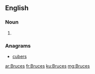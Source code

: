 ==English==

===Noun===
{{head|en|noun plural form}}

# {{plural of|Bruce|lang=en}}

===Anagrams===
* [[cubers#English|cubers]]

[[ar:Bruces]]
[[fr:Bruces]]
[[ku:Bruces]]
[[mg:Bruces]]